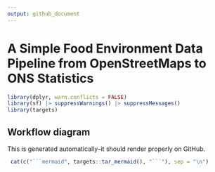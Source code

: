 ```yaml
---
output: github_document
---
```



# A Simple Food Environment Data Pipeline from OpenStreetMaps to ONS Statistics

```r
library(dplyr, warn.conflicts = FALSE)
library(sf) |> suppressWarnings() |> suppressMessages()
library(targets)
```





## Workflow diagram

This is generated automatically--it should render properly on GitHub.


```r
 
 cat(c("```mermaid", targets::tar_mermaid(), "```"), sep = "\n")
 
 ```

